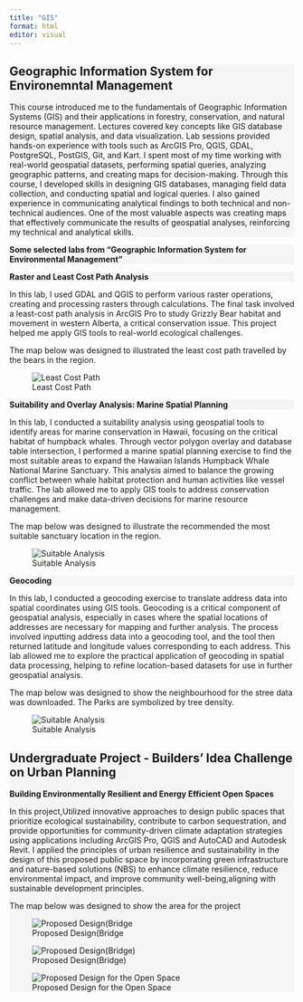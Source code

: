 ```yaml
---
title: "GIS"
format: html
editor: visual
---
```



::: {style="background-color: #f5f5f5"}
## Geographic Information System for Environemntal Management

This course introduced me to the fundamentals of Geographic Information Systems (GIS) and their applications in forestry, conservation, and natural resource management. Lectures covered key concepts like GIS database design, spatial analysis, and data visualization. Lab sessions provided hands-on experience with tools such as ArcGIS Pro, QGIS, GDAL, PostgreSQL, PostGIS, Git, and Kart. I spent most of my time working with real-world geospatial datasets, performing spatial queries, analyzing geographic patterns, and creating maps for decision-making. Through this course, I developed skills in designing GIS databases, managing field data collection, and conducting spatial and logical queries. I also gained experience in communicating analytical findings to both technical and non-technical audiences. One of the most valuable aspects was creating maps that effectively communicate the results of geospatial analyses, reinforcing my technical and analytical skills.
:::

::: {style="background-color: #f5f5f5"}
**Some selected labs from "Geographic Information System for Environmental Management"**
:::

::: {style="background-color: #f5f5f5"}
**Raster and Least Cost Path Analysis**
:::

In this lab, I used GDAL and QGIS to perform various raster operations, creating and processing rasters through calculations. The final task involved a least-cost path analysis in ArcGIS Pro to study Grizzly Bear habitat and movement in western Alberta, a critical conservation issue. This project helped me apply GIS tools to real-world ecological challenges.

The map below was designed to illustrated the least cost path travelled by the bears in the region.

![Least Cost Path](/Least%20Cost%20Path.jpg)

::: {style="background-color: #f5f5f5"}
**Suitability and Overlay Analysis: Marine Spatial Planning**
:::

In this lab, I conducted a suitability analysis using geospatial tools to identify areas for marine conservation in Hawaii, focusing on the critical habitat of humpback whales. Through vector polygon overlay and database table intersection, I performed a marine spatial planning exercise to find the most suitable areas to expand the Hawaiian Islands Humpback Whale National Marine Sanctuary. This analysis aimed to balance the growing conflict between whale habitat protection and human activities like vessel traffic. The lab allowed me to apply GIS tools to address conservation challenges and make data-driven decisions for marine resource management.

The map below was designed to illustrate the recommended the most suitable sanctuary location in the region.

![Suitable Analysis](/images/Suitability%20Analysis%20of%20the%20Top%20Five%20Santuary_page-0001.jpg)

::: {style="background-color: #f5f5f5"}
**Geocoding**
:::

In this lab, I conducted a geocoding exercise to translate address data into spatial coordinates using GIS tools. Geocoding is a critical component of geospatial analysis, especially in cases where the spatial locations of addresses are necessary for mapping and further analysis. The process involved inputting address data into a geocoding tool, and the tool then returned latitude and longitude values corresponding to each address. This lab allowed me to explore the practical application of geocoding in spatial data processing, helping to refine location-based datasets for use in further geospatial analysis.

The map below was designed to show the neighbourhood for the stree data was downloaded. The Parks are symbolized by tree density.

![Suitable Analysis](/images/Mapping%20Street%20Tree%20Density%20in%20Hasting%20-%20Sunrise%20Neighborhood_page-0001.jpg)

::: {style="background-color: #f5f5f5"}
## Undergraduate Project - Builders' Idea Challenge on Urban Planning

::: {style="background-color: #f5f5f5"}
**Building Environmentally Resilient and Energy Efficient Open Spaces**
:::

In this project,Utilized innovative approaches to design public spaces that prioritize ecological sustainability, contribute to carbon sequestration, and provide opportunities for community-driven climate adaptation strategies using applications including ArcGIS Pro, QGIS and AutoCAD and Autodesk Revit. I applied the principles of urban resilience and sustainability in the design of this proposed public space by incorporating green infrastructure and nature-based solutions (NBS) to enhance climate resilience, reduce environmental impact, and improve community well-being,aligning with sustainable development principles.

The map below was designed to show the area for the project

![Proposed Design(Bridge](/Map%20of%20the%20site.jpg)

![Proposed Design(Bridge)](/Proposed%20Design(Bridge).jpg)

![Proposed Design for the Open Space](/Proposed%20Design.jpg)
:::
